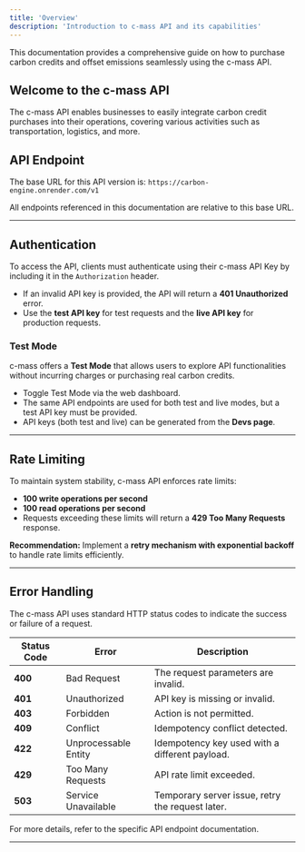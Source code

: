 ```yaml
---
title: 'Overview'
description: 'Introduction to c-mass API and its capabilities'
---
```


<Note>
  This documentation provides a comprehensive guide on how to purchase carbon credits and offset emissions seamlessly using the c-mass API.
</Note>

## Welcome to the c-mass API  

The c-mass API enables businesses to easily integrate carbon credit purchases into their operations, covering various activities such as transportation, logistics, and more.

## API Endpoint  

The base URL for this API version is: `https://carbon-engine.onrender.com/v1`

  
All endpoints referenced in this documentation are relative to this base URL.

---

## Authentication  

To access the API, clients must authenticate using their c-mass API Key by including it in the `Authorization` header.  

- If an invalid API key is provided, the API will return a **401 Unauthorized** error.  
- Use the **test API key** for test requests and the **live API key** for production requests.  

### Test Mode  

c-mass offers a **Test Mode** that allows users to explore API functionalities without incurring charges or purchasing real carbon credits.  

- Toggle Test Mode via the web dashboard.  
- The same API endpoints are used for both test and live modes, but a test API key must be provided.  
- API keys (both test and live) can be generated from the **Devs page**.  

---

## Rate Limiting  

To maintain system stability, c-mass API enforces rate limits:  

- **100 write operations per second**  
- **100 read operations per second**  
- Requests exceeding these limits will return a **429 Too Many Requests** response.  

**Recommendation:** Implement a **retry mechanism with exponential backoff** to handle rate limits efficiently.

---

## Error Handling  

The c-mass API uses standard HTTP status codes to indicate the success or failure of a request.  

| Status Code | Error                  | Description |
|-------------|------------------------|-------------------------------------------|
| **400**     | Bad Request             | The request parameters are invalid. |
| **401**     | Unauthorized            | API key is missing or invalid. |
| **403**     | Forbidden               | Action is not permitted. |
| **409**     | Conflict                | Idempotency conflict detected. |
| **422**     | Unprocessable Entity    | Idempotency key used with a different payload. |
| **429**     | Too Many Requests       | API rate limit exceeded. |
| **503**     | Service Unavailable     | Temporary server issue, retry the request later. |

For more details, refer to the specific API endpoint documentation.

---
